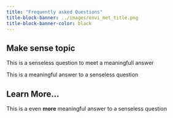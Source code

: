 ```yaml
---
title: "Frequently asked Questions"
title-block-banner: ../images/envi_met_title.png
title-block-banner-color: black 
---
```


## Make sense topic

::: {.callout-warning appearance="minimal"}
This is a senseless question to meet a meaningfull answer
:::

::: {.callout-tip appearance="simple"}
This is a meaningful answer to a senseless question
:::

::: {.callout-warning collapse="true"}
## Learn More...

This is a even **more** meaningful answer to a senseless question
:::
